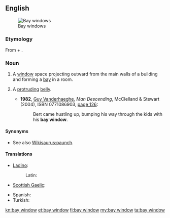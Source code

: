 ==English==
{{wikipedia}}
[[Image:Bay Windows.JPG|thumb|right|Bay windows]]

===Etymology===
From {{term|bay}} + {{term|window}}.

===Noun===
{{en-noun}}

# {{architecture}} A [[window]] space projecting outward from the main walls of a building and forming a [[bay]] in a room.
# {{figuratively}} A [[protruding]] [[belly]].
#* '''1982''', [[w:Guy Vanderhaeghe|Guy Vanderhaeghe]], ''Man Descending'', McClelland & Stewart (2004), ISBN 0771086903, [http://books.google.com/books?id=VUYNAq1qVTcC&pg=PA126 page 126]:
#*: Bert came hustling up, bumping his way through the kids with his '''bay window'''.

====Synonyms====
* {{sense|protruding belly}} See also [[Wikisaurus:paunch]].

====Translations====
{{trans-top|type of window}}
* [[Ladino]]:
*: Latin: {{tø|lad|djumba|f}}
* [[Scottish Gaelic]]: {{t-|gd|uinneag cearcaill|f|xs=Scottish Gaelic}}
{{trans-mid}}
* Spanish: {{t-|es|ventana de bahía|f}}
* Turkish: {{t|tr|cumba}}
{{trans-bottom}}

[[kn:bay window]]
[[et:bay window]]
[[fi:bay window]]
[[my:bay window]]
[[ta:bay window]]